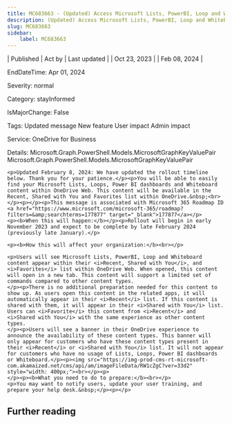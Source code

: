 ```yaml
---
title: MC683663 - (Updated) Access Microsoft Lists, PowerBI, Loop and Whiteboard Content in OneDrive Web
description: (Updated) Access Microsoft Lists, PowerBI, Loop and Whiteboard Content in OneDrive Web
slug: MC683663
sidebar:
    label: MC683663
---
```



| Published | Act by | Last updated |
| Oct 23, 2023 |  | Feb 08, 2024 |

EndDateTime: Apr 01, 2024

Severity: normal

Category: stayInformed

IsMajorChange: False

Tags: Updated message New feature User impact Admin impact

Service: OneDrive for Business

Details: Microsoft.Graph.PowerShell.Models.MicrosoftGraphKeyValuePair Microsoft.Graph.PowerShell.Models.MicrosoftGraphKeyValuePair

```
<p>Updated February 8, 2024: We have updated the rollout timeline below. Thank you for your patience.</p><p>You will be able to easily find your Microsoft Lists, Loops, Power BI dashboards and Whiteboard content within OneDrive Web. This content will be available in the Recent, Shared with You and Favorites list within OneDrive.&nbsp;<br></p><p></p><p>This message is associated with Microsoft 365 Roadmap ID <a href="https://www.microsoft.com/microsoft-365/roadmap?filters=&amp;searchterms=177877" target="_blank">177877</a></p>
<p><b>When this will happen:</b></p><p>Rollout will begin in early November 2023 and expect to be complete by late February 2024 (previously late January).</p>

<p><b>How this will affect your organization:</b><br></p>

<p>Users will see Microsoft Lists, PowerBI, Loop and Whiteboard content appear within their <i>Recent, Shared with You</i>, and <i>Favorites</i> list within OneDrive Web. When opened, this content will open in a new tab. This content will support a limited set of commands compared to other content types.   
</p><p>There is no additional preparation needed for this content to show up. As users open this content in the related apps, it will automatically appear in their <i>Recent</i> list. If this content is shared with them, it will appear in their <i>Shared with You</i> list. Users can <i>Favorite</i> this content from <i>Recent</i> and <i>Shared with You</i> with the same experience as other content types. 
</p><p>Users will see a banner in their OneDrive experience to announce the availability of these content types. This banner will only appear for customers who have these content types present in their <i>Recent</i> or <i>Shared with You</i> list. It will not appear for customers who have no usage of Lists, Loops, Power BI dashboards or Whiteboard.</p><p><img src="https://img-prod-cms-rt-microsoft-com.akamaized.net/cms/api/am/imageFileData/RW1cZgC?ver=33d2" style="width: 400px;"><br></p><p> 
</p><p><b>What you need to do to prepare:</b><br></p>
<p>You may want to notify users, update your user training, and prepare your help desk.&nbsp;</p><p></p>
```

## Further reading
